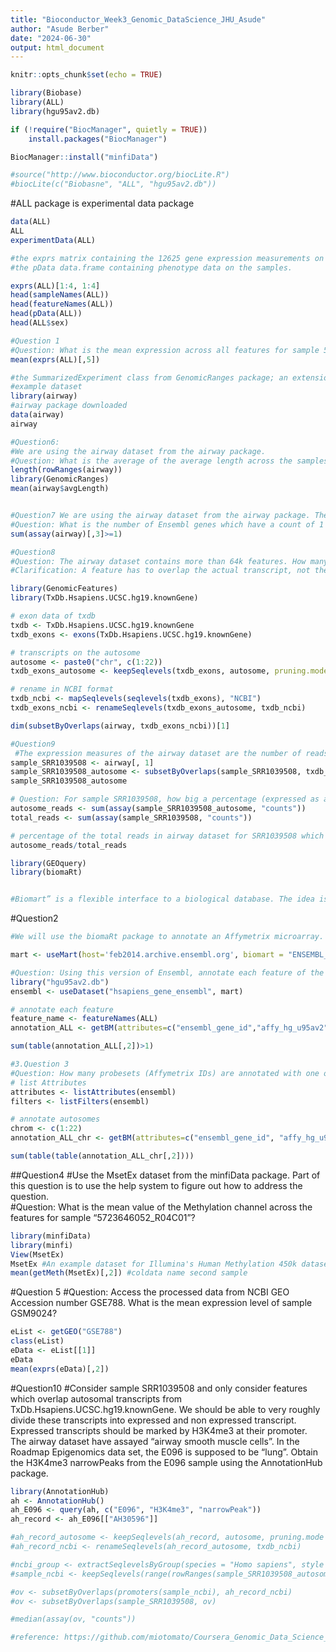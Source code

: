 ```yaml
---
title: "Bioconductor_Week3_Genomic_DataScience_JHU_Asude"
author: "Asude Berber"
date: "2024-06-30"
output: html_document
---
```


```r
knitr::opts_chunk$set(echo = TRUE)
```

```r
library(Biobase)
library(ALL)
library(hgu95av2.db)

if (!require("BiocManager", quietly = TRUE))
    install.packages("BiocManager")

BiocManager::install("minfiData")

#source("http://www.bioconductor.org/biocLite.R")
#biocLite(c("Biobasne", "ALL", "hgu95av2.db"))
```


#ALL package is experimental data package 
```r
data(ALL)
ALL
experimentData(ALL)

#the exprs matrix containing the 12625 gene expression measurements on the 128 samples (a 12625 by 128 numeric matrix).
#the pData data.frame containing phenotype data on the samples.

exprs(ALL)[1:4, 1:4]
head(sampleNames(ALL))
head(featureNames(ALL))
head(pData(ALL))
head(ALL$sex)

```

```r
#Question 1
#Question: What is the mean expression across all features for sample 5 in the ALL dataset (from the ALL package)?
mean(exprs(ALL)[,5])

```


```r
#the SummarizedExperiment class from GenomicRanges package; an extension of the ExpressionSet class to include GRanges.
#example dataset
library(airway)
#airway package downloaded
data(airway)
airway
```
```r
#Question6: 
#We are using the airway dataset from the airway package.
#Question: What is the average of the average length across the samples in the expriment?
length(rowRanges(airway))
library(GenomicRanges)
mean(airway$avgLength)


#Question7 We are using the airway dataset from the airway package. The features in this dataset are Ensembl genes.
#Question: What is the number of Ensembl genes which have a count of 1 read or more in sample SRR1039512?
sum(assay(airway)[,3]>=1)

#Question8
#Question: The airway dataset contains more than 64k features. How many of these features overlaps with transcripts on the autosomes (chromosomes 1-22) as represented by the TxDb.Hsapiens.UCSC.hg19.knownGene package?
#Clarification: A feature has to overlap the actual transcript, not the intron of a transcript. So you will need to make sure that the transcript representation does not contain introns.

library(GenomicFeatures)
library(TxDb.Hsapiens.UCSC.hg19.knownGene)

# exon data of txdb
txdb <- TxDb.Hsapiens.UCSC.hg19.knownGene
txdb_exons <- exons(TxDb.Hsapiens.UCSC.hg19.knownGene)

# transcripts on the autosome
autosome <- paste0("chr", c(1:22))
txdb_exons_autosome <- keepSeqlevels(txdb_exons, autosome, pruning.mode = "coarse")

# rename in NCBI format
txdb_ncbi <- mapSeqlevels(seqlevels(txdb_exons), "NCBI")
txdb_exons_ncbi <- renameSeqlevels(txdb_exons_autosome, txdb_ncbi)

dim(subsetByOverlaps(airway, txdb_exons_ncbi))[1]

#Question9
 #The expression measures of the airway dataset are the number of reads mapping to each feature. In the previous question we have established that many of these features do not overlap autosomal transcripts from the TxDb.Hsapiens.UCSC.hg19.knownGene. But how many reads map to features which overlaps these transcripts?  
sample_SRR1039508 <- airway[, 1]
sample_SRR1039508_autosome <- subsetByOverlaps(sample_SRR1039508, txdb_exons_ncbi)
sample_SRR1039508_autosome

# Question: For sample SRR1039508, how big a percentage (expressed as a number between 0 and 1) of the total reads in the airway dataset for that sample, are part of a feature which overlaps an autosomal TxDb.Hsapiens.UCSC.hg19.knownGene transcript?
autosome_reads <- sum(assay(sample_SRR1039508_autosome, "counts"))
total_reads <- sum(assay(sample_SRR1039508, "counts"))

# percentage of the total reads in airway dataset for SRR1039508 which overlaps autosome of txdb
autosome_reads/total_reads
```




```r

library(GEOquery)
library(biomaRt)


#Biomart” is a flexible interface to a biological database. The idea is that any kind of resource can setup a Biomart and then users can access the data using a single set of tools to access multiple databases.
```
#Question2
```r
#We will use the biomaRt package to annotate an Affymetrix microarray. We want our results in the hg19 build of the human genome and we therefore need to connect to Ensembl 75 which is the latest release on this genome version. How to connect to older versions of Ensembl is described in the biomaRt package vignette; it can be achived with the command

mart <- useMart(host='feb2014.archive.ensembl.org', biomart = "ENSEMBL_MART_ENSEMBL")

#Question: Using this version of Ensembl, annotate each feature of the ALL dataset with the Ensembl gene id. How many probesets (features) are annotated with more than one Ensembl gene id?
library("hgu95av2.db")
ensembl <- useDataset("hsapiens_gene_ensembl", mart)

# annotate each feature
feature_name <- featureNames(ALL)
annotation_ALL <- getBM(attributes=c("ensembl_gene_id","affy_hg_u95av2"), filters="affy_hg_u95av2", values=feature_name, mart=ensembl)

sum(table(annotation_ALL[,2])>1)

#3.Question 3
#Question: How many probesets (Affymetrix IDs) are annotated with one or more genes on the autosomes (chromosomes 1 to 22).
# list Attributes
attributes <- listAttributes(ensembl)
filters <- listFilters(ensembl)

# annotate autosomes
chrom <- c(1:22)
annotation_ALL_chr <- getBM(attributes=c("ensembl_gene_id", "affy_hg_u95av2", "chromosome_name"), filters=c("affy_hg_u95av2","chromosome_name"), values=list(feature_name, chrom), mart=ensembl)

sum(table(table(annotation_ALL_chr[,2])))
```
##Question4
#Use the MsetEx dataset from the minfiData package. Part of this question is to use the help system to figure out how to address the question.  
#Question: What is the mean value of the Methylation channel across the features for sample “5723646052_R04C01”?

```r
library(minfiData)
library(minfi)
View(MsetEx)
MsetEx #An example dataset for Illumina's Human Methylation 450k dataset, after preprocessing.
mean(getMeth(MsetEx)[,2]) #coldata name second sample
```

#Question 5
#Question: Access the processed data from NCBI GEO Accession number GSE788. What is the mean expression level of sample GSM9024?
```r
eList <- getGEO("GSE788")
class(eList)
eData <- eList[[1]]
eData
mean(exprs(eData)[,2])
```

#Question10
#Consider sample SRR1039508 and only consider features which overlap autosomal transcripts from TxDb.Hsapiens.UCSC.hg19.knownGene. We should be able to very roughly divide these transcripts into expressed and non expressed transcript. Expressed transcripts should be marked by H3K4me3 at their promoter. The airway dataset have assayed “airway smooth muscle cells”. In the Roadmap Epigenomics data set, the E096 is supposed to be “lung”. Obtain the H3K4me3 narrowPeaks from the E096 sample using the AnnotationHub package.  
```r
library(AnnotationHub)
ah <- AnnotationHub()
ah_E096 <- query(ah, c("E096", "H3K4me3", "narrowPeak"))
ah_record <- ah_E096[["AH30596"]]

#ah_record_autosome <- keepSeqlevels(ah_record, autosome, pruning.mode = "coarse")
#ah_record_ncbi <- renameSeqlevels(ah_record_autosome, txdb_ncbi)

#ncbi_group <- extractSeqlevelsByGroup(species = "Homo sapiens", style = "NCBI", group = "auto")
#sample_ncbi <- keepSeqlevels(range(rowRanges(sample_SRR1039508_autosome)), ncbi_group)

#ov <- subsetByOverlaps(promoters(sample_ncbi), ah_record_ncbi)
#ov <- subsetByOverlaps(sample_SRR1039508, ov)

#median(assay(ov, "counts"))

#reference: https://github.com/miotomato/Coursera_Genomic_Data_Science_Specialization/blob/master/Genomic_Bioconductor/Bioconductor_quiz3.Rmd 
```

